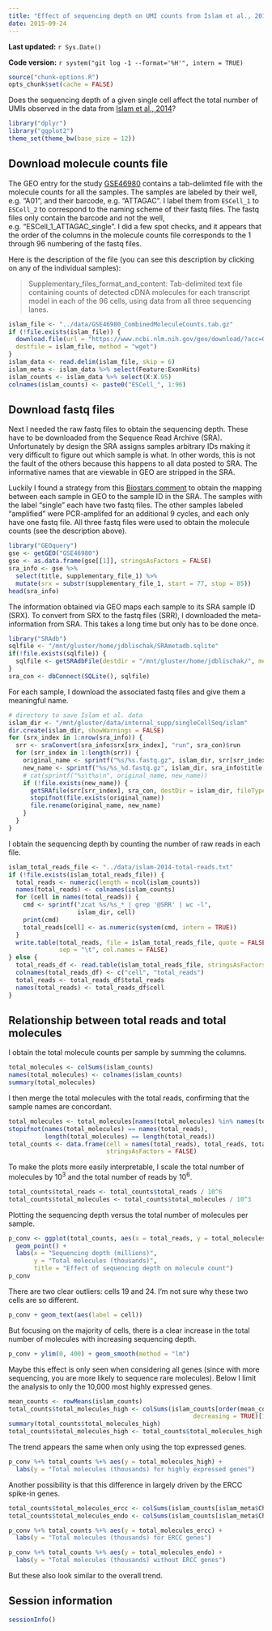 ```yaml
---
title: "Effect of sequencing depth on UMI counts from Islam et al., 2014"
date: 2015-09-24
---
```


**Last updated:** `r Sys.Date()`

**Code version:** `r system("git log -1 --format='%H'", intern = TRUE)`

```r
source("chunk-options.R")
opts_chunk$set(cache = FALSE)
```

Does the sequencing depth of a given single cell affect the total number of UMIs observed in the data from [Islam et al., 2014][islam2014]?

[islam2014]: http://www.nature.com/nmeth/journal/v11/n2/full/nmeth.2772.html

```r
library("dplyr")
library("ggplot2")
theme_set(theme_bw(base_size = 12))
```

## Download molecule counts file

The GEO entry for the study [GSE46980][geo] contains a tab-delimted file with the molecule counts for all the samples.
The samples are labeled by their well, e.g. "A01", and their barcode, e.g. "ATTAGAC".
I label them from `ESCell_1` to `ESCell_2` to correspond to the naming scheme of their fastq files.
The fastq files only contain the barcode and not the well, e.g. "ESCell_1_ATTAGAC_single".
I did a few spot checks, and it appears that the order of the columns in the molecule counts file corresponds to the 1 through 96 numbering of the fastq files.

[geo]: https://www.ncbi.nlm.nih.gov/geo/query/acc.cgi?acc=GSE46980

Here is the description of the file (you can see this description by clicking on any of the individual samples):

> Supplementary_files_format_and_content: Tab-delimited text file containing counts of detected cDNA molecules for each transcript model in each of the 96 cells, using data from all three sequencing lanes.

```r
islam_file <- "../data/GSE46980_CombinedMoleculeCounts.tab.gz"
if (!file.exists(islam_file)) {
  download.file(url = "https://www.ncbi.nlm.nih.gov/geo/download/?acc=GSE46980&format=file&file=GSE46980%5FCombinedMoleculeCounts%2Etab%2Egz",
  destfile = islam_file, method = "wget")
}
islam_data <- read.delim(islam_file, skip = 6)
islam_meta <- islam_data %>% select(Feature:ExonHits)
islam_counts <- islam_data %>% select(X:X.95)
colnames(islam_counts) <- paste0("ESCell_", 1:96)
```

## Download fastq files

Next I needed the raw fastq files to obtain the sequencing depth.
These have to be downloaded from the Sequence Read Archive (SRA).
Unfortunately by design the SRA assigns samples arbitrary IDs making it very difficult to figure out which sample is what.
In other words, this is not the fault of the others because this happens to all data posted to SRA.
The informative names that are viewable in GEO are stripped in the SRA.

Luckily I found a strategy from this [Biostars comment](https://www.biostars.org/p/93494/#131604) to obtain the mapping between each sample in GEO to the sample ID in the SRA.
The samples with the label "single" each have two fastq files.
The other samples labeled "amplified" were PCR-amplifed for an additional 9 cycles, and each only have one fastq file.
All three fastq files were used to obtain the molecule counts (see the description above).

```r
library("GEOquery")
gse <- getGEO("GSE46980")
gse <- as.data.frame(gse[[1]], stringsAsFactors = FALSE)
sra_info <- gse %>%
  select(title, supplementary_file_1) %>%
  mutate(srx = substr(supplementary_file_1, start = 77, stop = 85))
head(sra_info)
```

The information obtained via GEO maps each sample to its SRA sample ID (SRX).
To convert from SRX to the fastq files (SRR), I downloaded the meta-information from SRA.
This takes a long time but only has to be done once.

```r
library("SRAdb")
sqlfile <- "/mnt/gluster/home/jdblischak/SRAmetadb.sqlite"
if(!file.exists(sqlfile)) {
  sqlfile <- getSRAdbFile(destdir = "/mnt/gluster/home/jdblischak/", method = "wget")
}
sra_con <- dbConnect(SQLite(), sqlfile)
```

For each sample, I download the associated fastq files and give them a meaningful name.

```r
# directory to save Islam et al. data
islam_dir <- "/mnt/gluster/data/internal_supp/singleCellSeq/islam"
dir.create(islam_dir, showWarnings = FALSE)
for (srx_index in 1:nrow(sra_info)) {
  srr <- sraConvert(sra_info$srx[srx_index], "run", sra_con)$run
  for (srr_index in 1:length(srr)) {
    original_name <- sprintf("%s/%s.fastq.gz", islam_dir, srr[srr_index])
    new_name <- sprintf("%s/%s_%d.fastq.gz", islam_dir, sra_info$title[srx_index], srr_index)
    # cat(sprintf("%s\t%s\n", original_name, new_name))
    if (!file.exists(new_name)) {
      getSRAfile(srr[srr_index], sra_con, destDir = islam_dir, fileType = "fastq", method = "wget")
      stopifnot(file.exists(original_name))
      file.rename(original_name, new_name)
    }
  }
}
```

I obtain the sequencing depth by counting the number of raw reads in each file.

```r
islam_total_reads_file <- "../data/islam-2014-total-reads.txt"
if (!file.exists(islam_total_reads_file)) {
  total_reads <- numeric(length = ncol(islam_counts))
  names(total_reads) <- colnames(islam_counts)
  for (cell in names(total_reads)) {
    cmd <- sprintf("zcat %s/%s_* | grep '@SRR' | wc -l",
                   islam_dir, cell)
    print(cmd)
    total_reads[cell] <- as.numeric(system(cmd, intern = TRUE))
  }
  write.table(total_reads, file = islam_total_reads_file, quote = FALSE,
              sep = "\t", col.names = FALSE)
} else {
  total_reads_df <- read.table(islam_total_reads_file, stringsAsFactors = FALSE)
  colnames(total_reads_df) <- c("cell", "total_reads")
  total_reads <- total_reads_df$total_reads
  names(total_reads) <- total_reads_df$cell
}
```

## Relationship between total reads and total molecules

I obtain the total molecule counts per sample by summing the columns.

```r
total_molecules <- colSums(islam_counts)
names(total_molecules) <- colnames(islam_counts)
summary(total_molecules)
```

I then merge the total molecules with the total reads, confirming that the sample names are concordant.

```r
total_molecules <- total_molecules[names(total_molecules) %in% names(total_reads)]
stopifnot(names(total_molecules) == names(total_reads),
          length(total_molecules) == length(total_reads))
total_counts <- data.frame(cell = names(total_reads), total_reads, total_molecules,
                           stringsAsFactors = FALSE)
```

To make the plots more easily interpretable, I scale the total number of molecules by 10^3^
and the total number of reads by 10^6^.

```r
total_counts$total_reads <- total_counts$total_reads / 10^6
total_counts$total_molecules <- total_counts$total_molecules / 10^3
```

Plotting the sequencing depth versus the total number of molecules per sample.

```r
p_conv <- ggplot(total_counts, aes(x = total_reads, y = total_molecules)) +
  geom_point() +
  labs(x = "Sequencing depth (millions)",
       y = "Total molecules (thousands)",
       title = "Effect of sequencing depth on molecule count")
p_conv
```

There are two clear outliers: cells 19 and 24.
I'm not sure why these two cells are so different.

```r
p_conv + geom_text(aes(label = cell))
```

But focusing on the majority of cells, there is a clear increase in the total number of molecules with increasing sequencing depth.

```r
p_conv + ylim(0, 400) + geom_smooth(method = "lm")
```

Maybe this effect is only seen when considering all genes (since with more sequencing, you are more likely to sequence rare molecules).
Below I limit the analysis to only the 10,000 most highly expressed genes.

```r
mean_counts <- rowMeans(islam_counts)
total_counts$total_molecules_high <- colSums(islam_counts[order(mean_counts,
                                                   decreasing = TRUE)[1:10000], ])
summary(total_counts$total_molecules_high)
total_counts$total_molecules_high <- total_counts$total_molecules_high / 10^3
```

The trend appears the same when only using the top expressed genes.

```r
p_conv %+% total_counts %+% aes(y = total_molecules_high) +
  labs(y = "Total molecules (thousands) for highly expressed genes")
```

Another possibility is that this difference in largely driven by the ERCC spike-in genes.

```r
total_counts$total_molecules_ercc <- colSums(islam_counts[islam_meta$Chr == "CTRL", ]) / 10^3
total_counts$total_molecules_endo <- colSums(islam_counts[islam_meta$Chr != "CTRL", ]) / 10^3
```

```r
p_conv %+% total_counts %+% aes(y = total_molecules_ercc) +
  labs(y = "Total molecules (thousands) for ERCC genes")
```

```r
p_conv %+% total_counts %+% aes(y = total_molecules_endo) +
  labs(y = "Total molecules (thousands) without ERCC genes")
```

But these also look similar to the overall trend.

## Session information

```r
sessionInfo()
```
